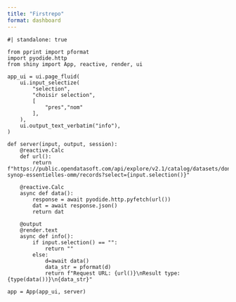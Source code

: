 ```yaml
---
title: "Firstrepo"
format: dashboard
---
```


```shinylive-python

#| standalone: true

from pprint import pformat
import pyodide.http
from shiny import App, reactive, render, ui

app_ui = ui.page_fluid(
    ui.input_selectize(
        "selection",
        "choisir selection",
        [
            "pres","nom"
        ],
    ),
    ui.output_text_verbatim("info"),
)

def server(input, output, session):
    @reactive.Calc
    def url():
        return f"https://public.opendatasoft.com/api/explore/v2.1/catalog/datasets/donnees-synop-essentielles-omm/records?select={input.selection()}"

    @reactive.Calc
    async def data():
        response = await pyodide.http.pyfetch(url())
        dat = await response.json()
        return dat

    @output
    @render.text
    async def info():
        if input.selection() == "":
            return ""
        else:
            d=await data()
            data_str = pformat(d)
            return f"Request URL: {url()}\nResult type: {type(data())}\n{data_str}"

app = App(app_ui, server)

```
